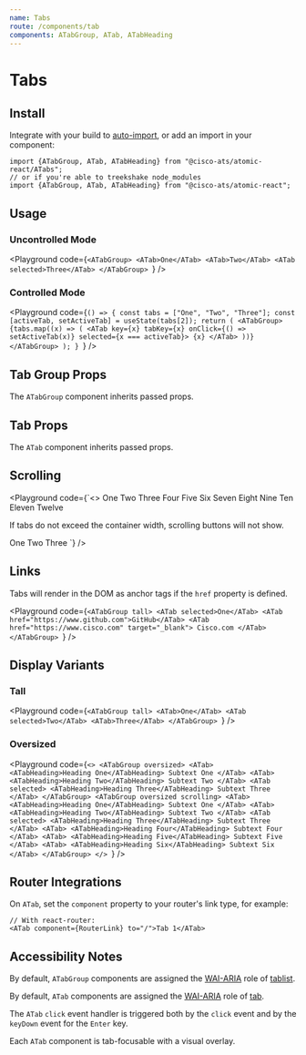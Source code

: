 ```yaml
---
name: Tabs
route: /components/tab
components: ATabGroup, ATab, ATabHeading
---
```



# Tabs

## Install

Integrate with your build to [auto-import](/#integrating), or add an import in your component:

```
import {ATabGroup, ATab, ATabHeading} from "@cisco-ats/atomic-react/ATabs";
// or if you're able to treekshake node_modules
import {ATabGroup, ATab, ATabHeading} from "@cisco-ats/atomic-react";
```

## Usage

### Uncontrolled Mode

<Playground
  code={`<ATabGroup>
  <ATab>One</ATab>
  <ATab>Two</ATab>
  <ATab selected>Three</ATab>
</ATabGroup>
`}
/>

### Controlled Mode

<Playground
  code={`() => {
  const tabs = ["One", "Two", "Three"];
  const [activeTab, setActiveTab] = useState(tabs[2]);
  return (
    <ATabGroup>
      {tabs.map((x) => (
        <ATab
          key={x}
          tabKey={x}
          onClick={() => setActiveTab(x)}
          selected={x === activeTab}>
          {x}
        </ATab>
      ))}
    </ATabGroup>
  );
}
`}
/>

## Tab Group Props

The `ATabGroup` component inherits passed props.

<Props of="ATabGroup" />

## Tab Props

The `ATab` component inherits passed props.

<Props of="ATab" />

## Scrolling

<Playground
  code={`<>
  <ATabGroup scrolling className="mb-6">
    <ATab>One</ATab>
    <ATab>Two</ATab>
    <ATab>Three</ATab>
    <ATab>Four</ATab>
    <ATab>Five</ATab>
    <ATab>Six</ATab>
    <ATab selected>Seven</ATab>
    <ATab>Eight</ATab>
    <ATab>Nine</ATab>
    <ATab>Ten</ATab>
    <ATab>Eleven</ATab>
    <ATab>Twelve</ATab>
  </ATabGroup>
  <p>If tabs do not exceed the container width, scrolling buttons will not show.</p>
  <ATabGroup scrolling>
    <ATab selected>One</ATab>
    <ATab>Two</ATab>
    <ATab>Three</ATab>
  </ATabGroup>
</>
`}
/>

## Links

Tabs will render in the DOM as anchor tags if the `href` property is defined.

<Playground
  code={`<ATabGroup tall>
  <ATab selected>One</ATab>
  <ATab href="https://www.github.com">GitHub</ATab>
  <ATab href="https://www.cisco.com" target="_blank">
    Cisco.com
  </ATab>
</ATabGroup>
`}
/>

## Display Variants

### Tall

<Playground
  code={`<ATabGroup tall>
  <ATab>One</ATab>
  <ATab selected>Two</ATab>
  <ATab>Three</ATab>
</ATabGroup>
`}
/>

### Oversized

<Playground
  code={`<>
  <ATabGroup oversized>
    <ATab>
      <ATabHeading>Heading One</ATabHeading>
      Subtext One
    </ATab>
    <ATab>
      <ATabHeading>Heading Two</ATabHeading>
      Subtext Two
    </ATab>
    <ATab selected>
      <ATabHeading>Heading Three</ATabHeading>
      Subtext Three
    </ATab>
  </ATabGroup>
  <ATabGroup oversized scrolling>
    <ATab>
      <ATabHeading>Heading One</ATabHeading>
      Subtext One
    </ATab>
    <ATab>
      <ATabHeading>Heading Two</ATabHeading>
      Subtext Two
    </ATab>
    <ATab selected>
      <ATabHeading>Heading Three</ATabHeading>
      Subtext Three
    </ATab>
    <ATab>
      <ATabHeading>Heading Four</ATabHeading>
      Subtext Four
    </ATab>
    <ATab>
      <ATabHeading>Heading Five</ATabHeading>
      Subtext Five
    </ATab>
    <ATab>
      <ATabHeading>Heading Six</ATabHeading>
      Subtext Six
    </ATab>
  </ATabGroup>
</>
`}
/>

## Router Integrations

On `ATab`, set the `component` property to your router's link type, for example:

```
// With react-router:
<ATab component={RouterLink} to="/">Tab 1</ATab>
```

## Accessibility Notes

By default, `ATabGroup` components are assigned the [WAI-ARIA](https://www.w3.org/WAI/standards-guidelines/aria/) role of [tablist](https://www.w3.org/TR/wai-aria/#tablist).

By default, `ATab` components are assigned the [WAI-ARIA](https://www.w3.org/WAI/standards-guidelines/aria/) role of [tab](https://www.w3.org/TR/wai-aria/#tab).

The `ATab` `click` event handler is triggered both by the `click` event and by the `keyDown` event for the `Enter` key.

Each `ATab` component is tab-focusable with a visual overlay.
